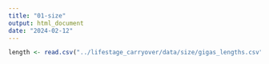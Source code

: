 ```yaml
---
title: "01-size"
output: html_document
date: "2024-02-12"
---
```



```r
length <- read.csv("../lifestage_carryover/data/size/gigas_lengths.csv")
```

